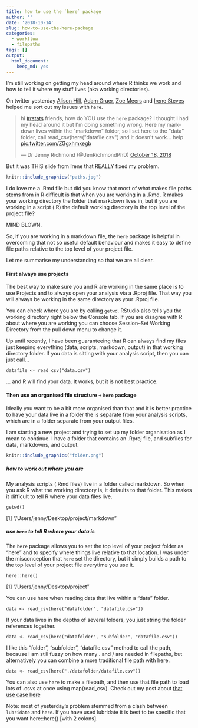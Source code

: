 ```yaml
---
title: how to use the `here` package 
author: ''
date: '2018-10-14'
slug: how-to-use-the-here-package
categories: 
  - workflow
  - filepaths
tags: []
output:
  html_document:
    keep_md: yes
---
```


I'm still working on getting my head around where R thinks we work and how to tell it where my stuff lives (aka working directories). 

On twitter yesterday [Alison Hill](@apreshill), [Adam Gruer](@AdamGruer), [Zoe Meers](@zoe_meers) and [Irene Steves](@i_steves) helped me sort out my issues with `here`. 

<blockquote class="twitter-tweet" data-lang="en"><p lang="en" dir="ltr">hi <a href="https://twitter.com/hashtag/rstats?src=hash&amp;ref_src=twsrc%5Etfw">#rstats</a> friends, how do YOU use the `here` package? I thought I had my head around it but I&#39;m doing something wrong. Here my markdown lives within the &quot;markdown&quot; folder, so I set here to the &quot;data&quot; folder, call read_csv(here(&quot;datafile.csv&quot;) and it doesn&#39;t work... help <a href="https://t.co/ZGgxhmxegb">pic.twitter.com/ZGgxhmxegb</a></p>&mdash; Dr Jenny Richmond (@JenRichmondPhD) <a href="https://twitter.com/JenRichmondPhD/status/1053032110749937664?ref_src=twsrc%5Etfw">October 18, 2018</a></blockquote>
<script async src="https://platform.twitter.com/widgets.js" charset="utf-8"></script>



But it was THIS slide from Irene that REALLY fixed my problem. 

```r
knitr::include_graphics("paths.jpg")
```



I do love me a .Rmd  file but did you know that most of what makes file paths stems from in R difficult is that when you are working in a .Rmd, R makes your working directory the folder that markdown lives in, but if you are working in a script (.R) the default working directory is the top level of the project file? 

MIND BLOWN. 

So, if you are working in a markdown file, the `here` package is helpful in overcoming that not so useful default behaviour and makes it easy to define file paths relative to the top level of your project file. 

Let me summarise my understanding so that we are all clear. 

#### First always use projects

The best way to make sure you and R are working in the same place is to use Projects and to always open your analysis via a .Rproj file. That way you will always be working in the same directory as your .Rproj file. 

You can check where you are by calling `getwd`. RStudio also tells you the working directory right below the Console tab. If you are disagree with R about where you are working you can choose Session--Set Working Directory from the pull down menu to change it. 

Up until recently, I have been guaranteeing that R can always find my files just keeping everything (data, scripts, markdown, output) in that working directory folder. If you data is sitting with your analysis script, then you can just call...

```
datafile <- read_csv("data.csv")
```

... and R will find your data. It works, but it is not best practice.

#### Then use an organised file structure + `here` package 

Ideally you want to be a bit more organised than that and it is better practice to have your data live in a folder the is separate from your analysis scripts, which are in a folder separate from your output files. 

I am starting a new project and trying to set up my folder organisation as I mean to continue. I have a folder that contains an .Rproj file, and subfiles for data, markdowns, and output. 

```r
knitr::include_graphics("folder.png")
```



##### how to work out where you are

My analysis scripts (.Rmd files) live in a folder called markdown. So when you ask R what the working directory is, it defaults to that folder. This makes it difficult to tell R where your data files live. 

```
getwd()

```
[1] "/Users/jenny/Desktop/project/markdown"

##### use `here` to tell R where your data is

The `here` package allows you to set the top level of your project  folder as "here" and to specify where things live relative to that location. I was under the  misconception that `here` set the directory, but it simply builds a path to the top level of your project file everytime you use it. 

```
here::here()

```
[1] "/Users/jenny/Desktop/project"

You can use here when reading data that live within a "data" folder. 

```
data <- read_csv(here("datafolder", "datafile.csv"))
```

If your data lives in the depths of several folders, you just string the folder references together. 

```
data <- read_csv(here("datafolder", "subfolder", "datafile.csv"))
```

I like this "folder", "subfolder", "datafile.csv" method to call the path, because I am still fuzzy on how many . and / are needed in filepaths, but alternatively you can combine a more traditional file path with here. 

```
data <- read_csv(here("./datafolder/datafile.csv"))

```

You can also use `here` to make a filepath, and then use that file path to load lots of .csvs at once using map(read_csv). Check out my post about [that use case here](http://jenrichmond.rbind.io/post/where-is-here/)


Note: most of yesterday's problem stemmed from a clash between `lubridate` and `here`. If you have used lubridate it is best to be specific that you want here::here() [with 2 colons].
